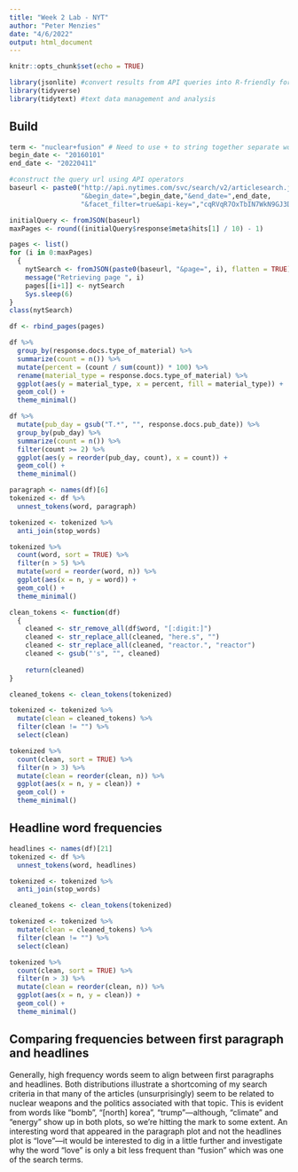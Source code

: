 ```yaml
---
title: "Week 2 Lab - NYT"
author: "Peter Menzies"
date: "4/6/2022"
output: html_document
---
```


```r
knitr::opts_chunk$set(echo = TRUE)

library(jsonlite) #convert results from API queries into R-friendly formats 
library(tidyverse) 
library(tidytext) #text data management and analysis
```

## Build 

```r
term <- "nuclear+fusion" # Need to use + to string together separate words
begin_date <- "20160101"
end_date <- "20220411"

#construct the query url using API operators
baseurl <- paste0("http://api.nytimes.com/svc/search/v2/articlesearch.json?q=",term,
                  "&begin_date=",begin_date,"&end_date=",end_date,
                  "&facet_filter=true&api-key=","cqRVqR7OxTbIN7WkN9GJ3DgGsEbMI2cR", sep="")
```

```r
initialQuery <- fromJSON(baseurl)
maxPages <- round((initialQuery$response$meta$hits[1] / 10) - 1) 

pages <- list()
for (i in 0:maxPages) 
  {
    nytSearch <- fromJSON(paste0(baseurl, "&page=", i), flatten = TRUE) %>% data.frame() 
    message("Retrieving page ", i)
    pages[[i+1]] <- nytSearch 
    Sys.sleep(6) 
}
class(nytSearch)
```

```r
df <- rbind_pages(pages)

df %>% 
  group_by(response.docs.type_of_material) %>% 
  summarize(count = n()) %>% 
  mutate(percent = (count / sum(count)) * 100) %>% 
  rename(material_type = response.docs.type_of_material) %>% 
  ggplot(aes(y = material_type, x = percent, fill = material_type)) + 
  geom_col() +
  theme_minimal()
```

```r
df %>%
  mutate(pub_day = gsub("T.*", "", response.docs.pub_date)) %>%
  group_by(pub_day) %>%
  summarize(count = n()) %>%
  filter(count >= 2) %>%
  ggplot(aes(y = reorder(pub_day, count), x = count)) +
  geom_col() +
  theme_minimal()
```


```r
paragraph <- names(df)[6]
tokenized <- df %>% 
  unnest_tokens(word, paragraph)

tokenized <- tokenized %>% 
  anti_join(stop_words)

tokenized %>% 
  count(word, sort = TRUE) %>% 
  filter(n > 5) %>% 
  mutate(word = reorder(word, n)) %>% 
  ggplot(aes(x = n, y = word)) +
  geom_col() +
  theme_minimal()
```

```r
clean_tokens <- function(df) 
  {
    cleaned <- str_remove_all(df$word, "[:digit:]")
    cleaned <- str_replace_all(cleaned, "here.s", "")
    cleaned <- str_replace_all(cleaned, "reactor.", "reactor")
    cleaned <- gsub("'s", "", cleaned)
    
    return(cleaned)
}
```

```r
cleaned_tokens <- clean_tokens(tokenized)

tokenized <- tokenized %>% 
  mutate(clean = cleaned_tokens) %>% 
  filter(clean != "") %>% 
  select(clean)
```

```r
tokenized %>% 
  count(clean, sort = TRUE) %>% 
  filter(n > 3) %>% 
  mutate(clean = reorder(clean, n)) %>% 
  ggplot(aes(x = n, y = clean)) +
  geom_col() +
  theme_minimal()
```

## Headline word frequencies

```r
headlines <- names(df)[21]
tokenized <- df %>% 
  unnest_tokens(word, headlines)

tokenized <- tokenized %>% 
  anti_join(stop_words)

cleaned_tokens <- clean_tokens(tokenized)

tokenized <- tokenized %>% 
  mutate(clean = cleaned_tokens) %>% 
  filter(clean != "") %>% 
  select(clean)

tokenized %>% 
  count(clean, sort = TRUE) %>% 
  filter(n > 3) %>% 
  mutate(clean = reorder(clean, n)) %>% 
  ggplot(aes(x = n, y = clean)) +
  geom_col() +
  theme_minimal()
```

## Comparing frequencies between first paragraph and headlines

Generally, high frequency words seem to align between first paragraphs and headlines. Both distributions illustrate a shortcoming of my search criteria in that many of the articles (unsurprisingly) seem to be related to nuclear weapons and the politics associated with that topic. This is evident from words like "bomb", "[north] korea", "trump"---although, "climate" and "energy" show up in both plots, so we're hitting the mark to some extent. An interesting word that appeared in the paragraph plot and not the headlines plot is "love"---it would be interested to dig in a little further and investigate why the word "love" is only a bit less frequent than "fusion" which was one of the search terms.



